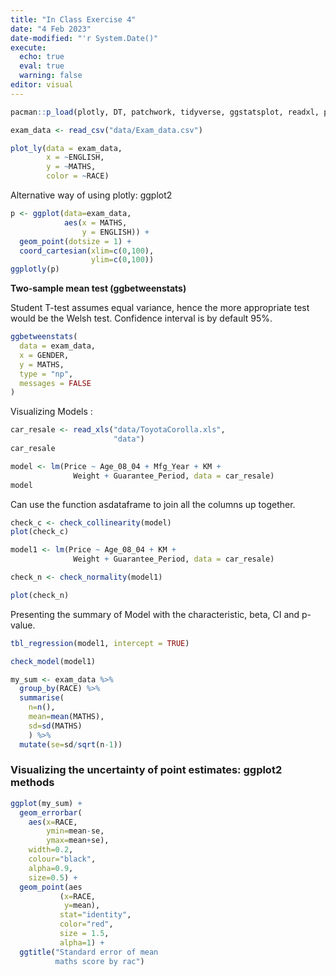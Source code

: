 ```yaml
---
title: "In Class Exercise 4"
date: "4 Feb 2023"
date-modified: "'r System.Date()"
execute: 
  echo: true
  eval: true
  warning: false
editor: visual
---
```


```r
pacman::p_load(plotly, DT, patchwork, tidyverse, ggstatsplot, readxl, performance, parameters, see, gtsummary, crosstalk, ggdist, gganimate)
```

```r
exam_data <- read_csv("data/Exam_data.csv")
```

```r
plot_ly(data = exam_data, 
        x = ~ENGLISH,
        y = ~MATHS,
        color = ~RACE)
```

Alternative way of using plotly: ggplot2

```r
p <- ggplot(data=exam_data, 
            aes(x = MATHS,
                y = ENGLISH)) +
  geom_point(dotsize = 1) +
  coord_cartesian(xlim=c(0,100),
                  ylim=c(0,100))
ggplotly(p) 
```

**Two-sample mean test (ggbetweenstats)**

Student T-test assumes equal variance, hence the more appropriate test would be the Welsh test. Confidence interval is by default 95%.

```r
ggbetweenstats(
  data = exam_data,
  x = GENDER, 
  y = MATHS,
  type = "np",
  messages = FALSE
)
```

Visualizing Models :

```r
car_resale <- read_xls("data/ToyotaCorolla.xls", 
                       "data")
car_resale
```

```r
model <- lm(Price ~ Age_08_04 + Mfg_Year + KM + 
              Weight + Guarantee_Period, data = car_resale)
model
```

Can use the function asdataframe to join all the columns up together.

```r
check_c <- check_collinearity(model)
plot(check_c)
```

```r
model1 <- lm(Price ~ Age_08_04 + KM + 
              Weight + Guarantee_Period, data = car_resale)

check_n <- check_normality(model1)

plot(check_n)
```

Presenting the summary of Model with the characteristic, beta, CI and p-value.

```r
tbl_regression(model1, intercept = TRUE)

check_model(model1)
```

```r
my_sum <- exam_data %>%
  group_by(RACE) %>%
  summarise(
    n=n(),
    mean=mean(MATHS),
    sd=sd(MATHS)
    ) %>%
  mutate(se=sd/sqrt(n-1))
```

### Visualizing the uncertainty of point estimates: ggplot2 methods

```r
ggplot(my_sum) +
  geom_errorbar(
    aes(x=RACE, 
        ymin=mean-se, 
        ymax=mean+se), 
    width=0.2, 
    colour="black", 
    alpha=0.9, 
    size=0.5) +
  geom_point(aes
           (x=RACE, 
            y=mean), 
           stat="identity", 
           color="red",
           size = 1.5,
           alpha=1) +
  ggtitle("Standard error of mean 
          maths score by rac")
```
